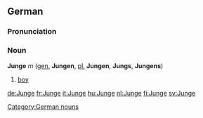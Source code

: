 ==German==

===Pronunciation===
{{IPA|[ˈjʊŋə]}}

===Noun===
'''Junge''' ''m'' ([[genitive|gen.]] '''Jungen''', [[plural|pl.]] '''Jungen''', '''Jungs''', '''Jungens''')
#[[boy]]

[[Category:German nouns]]

[[de:Junge]]
[[fr:Junge]]
[[it:Junge]]
[[hu:Junge]]
[[nl:Junge]]
[[fi:Junge]]
[[sv:Junge]]